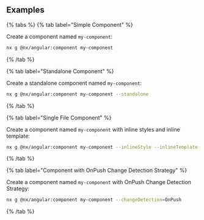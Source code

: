 ## Examples

{% tabs %}
{% tab label="Simple Component" %}

Create a component named `my-component`:

```bash
nx g @nx/angular:component my-component
```

{% /tab %}

{% tab label="Standalone Component" %}

Create a standalone component named `my-component`:

```bash
nx g @nx/angular:component my-component --standalone
```

{% /tab %}

{% tab label="Single File Component" %}

Create a component named `my-component` with inline styles and inline template:

```bash
nx g @nx/angular:component my-component --inlineStyle --inlineTemplate
```

{% /tab %}

{% tab label="Component with OnPush Change Detection Strategy" %}

Create a component named `my-component` with OnPush Change Detection Strategy:

```bash
nx g @nx/angular:component my-component --changeDetection=OnPush
```

{% /tab %}
